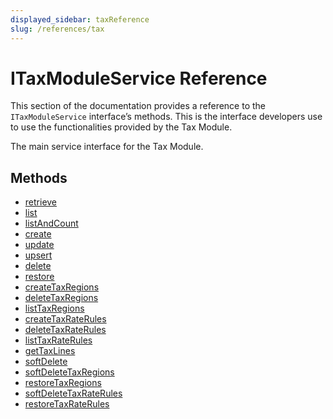 ```yaml
---
displayed_sidebar: taxReference
slug: /references/tax
---
```



# ITaxModuleService Reference

This section of the documentation provides a reference to the `ITaxModuleService` interface’s methods. This is the interface developers use to use the functionalities provided by the Tax Module.

The main service interface for the Tax Module.

## Methods

- [retrieve](../ITaxModuleService/methods/tax.ITaxModuleService.retrieve.mdx)
- [list](../ITaxModuleService/methods/tax.ITaxModuleService.list.mdx)
- [listAndCount](../ITaxModuleService/methods/tax.ITaxModuleService.listAndCount.mdx)
- [create](../ITaxModuleService/methods/tax.ITaxModuleService.create.mdx)
- [update](../ITaxModuleService/methods/tax.ITaxModuleService.update.mdx)
- [upsert](../ITaxModuleService/methods/tax.ITaxModuleService.upsert.mdx)
- [delete](../ITaxModuleService/methods/tax.ITaxModuleService.delete.mdx)
- [restore](../ITaxModuleService/methods/tax.ITaxModuleService.restore.mdx)
- [createTaxRegions](../ITaxModuleService/methods/tax.ITaxModuleService.createTaxRegions.mdx)
- [deleteTaxRegions](../ITaxModuleService/methods/tax.ITaxModuleService.deleteTaxRegions.mdx)
- [listTaxRegions](../ITaxModuleService/methods/tax.ITaxModuleService.listTaxRegions.mdx)
- [createTaxRateRules](../ITaxModuleService/methods/tax.ITaxModuleService.createTaxRateRules.mdx)
- [deleteTaxRateRules](../ITaxModuleService/methods/tax.ITaxModuleService.deleteTaxRateRules.mdx)
- [listTaxRateRules](../ITaxModuleService/methods/tax.ITaxModuleService.listTaxRateRules.mdx)
- [getTaxLines](../ITaxModuleService/methods/tax.ITaxModuleService.getTaxLines.mdx)
- [softDelete](../ITaxModuleService/methods/tax.ITaxModuleService.softDelete.mdx)
- [softDeleteTaxRegions](../ITaxModuleService/methods/tax.ITaxModuleService.softDeleteTaxRegions.mdx)
- [restoreTaxRegions](../ITaxModuleService/methods/tax.ITaxModuleService.restoreTaxRegions.mdx)
- [softDeleteTaxRateRules](../ITaxModuleService/methods/tax.ITaxModuleService.softDeleteTaxRateRules.mdx)
- [restoreTaxRateRules](../ITaxModuleService/methods/tax.ITaxModuleService.restoreTaxRateRules.mdx)
